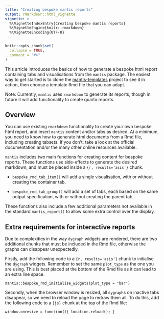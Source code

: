 ```yaml
---
title: "Creating bespoke mantis reports"
output: rmarkdown::html_vignette
vignette: >
  %\VignetteIndexEntry{Creating bespoke mantis reports}
  %\VignetteEngine{knitr::rmarkdown}
  %\VignetteEncoding{UTF-8}
---
```


```r
knitr::opts_chunk$set(
  collapse = TRUE,
  comment = "#>"
)
```

This article introduces the basics of how to generate a bespoke html report containing tabs and visualisations from the `mantis` package. The easiest way to get started is to clone the [mantis-templates](https://github.com/phuongquan/mantis-templates) project to see it in action, then choose a template Rmd file that you can adapt.

Note: Currently, `mantis` uses `rmarkdown` to generate its reports, though in future it will add functionality to create quarto reports.


## Overview 

You can use existing `rmarkdown` functionality to create your own bespoke html report, and insert `mantis` content and/or tabs as desired. At a minimum, you need to know how to generate html documents from a Rmd file, including creating tabsets. If you don't, take a look at the official documentation and/or the many other online resources available.

`mantis` includes two main functions for creating content for bespoke reports. These functions use side-effects to generate the desired markdown, and must be placed inside a `{r, results='asis'}` chunk.

* `bespoke_rmd_tab_item()` will add a single visualisation, with or without creating the container tab.

* `bespoke_rmd_tab_group()` will add a set of tabs, each based on the same output specification, with or without creating the parent tab.

These functions also include a few additional parameters not available in the standard `mantis_report()` to allow some extra control over the display.

## Extra requirements for interactive reports

Due to complexities in the way `dygraph` widgets are rendered, there are two additional chunks that must be included in the Rmd file, otherwise the graphs can disappear unexpectedly.

Firstly, add the following code to a `{r, results='asis'}` chunk to initialise the `dygraph` widgets. Remember to set the same `plot_type` as the one you are using. This is best placed at the bottom of the Rmd file as it can lead to an extra line space.

`mantis::bespoke_rmd_initialise_widgets(plot_type = "bar")`

Secondly, when the browser window is resized, all `dygraph`s on inactive tabs disappear, so we need to reload the page to redraw them all. To do this, add the following code to a `{js}` chunk at the top of the Rmd file:

`window.onresize = function(){ location.reload(); }`

